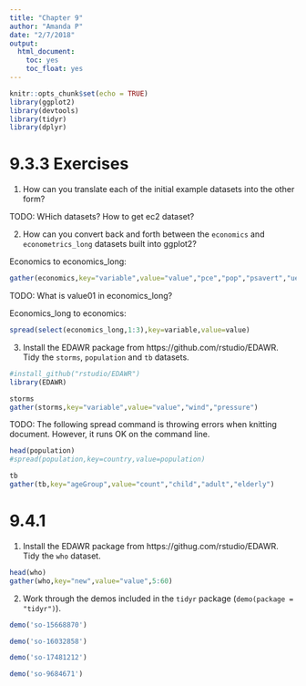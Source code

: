 ```yaml
---
title: "Chapter 9"
author: "Amanda P"
date: "2/7/2018"
output: 
  html_document:
    toc: yes
    toc_float: yes
---
```


```r
knitr::opts_chunk$set(echo = TRUE)
library(ggplot2)
library(devtools)
library(tidyr)
library(dplyr)
```

# 9.3.3 Exercises

1. How can you translate each of the initial example datasets into the other form?

TODO: WHich datasets? How to get ec2 dataset?


2. How can you convert back and forth between the `economics` and `econometrics_long` datasets built into ggplot2?

Economics to economics_long:

```r
gather(economics,key="variable",value="value","pce","pop","psavert","uempmed","unemploy")
```

TODO: What is value01 in economics_long?

Economics_long to economics:

```r
spread(select(economics_long,1:3),key=variable,value=value)
```


3. Install the EDAWR package from https://github.com/rstudio/EDAWR. Tidy the `storms`, `population` and `tb` datasets.

```r
#install_github("rstudio/EDAWR")
library(EDAWR)
```

```r
storms
gather(storms,key="variable",value="value","wind","pressure")
```

TODO: The following spread command is throwing errors when knitting document. However, it runs OK on the command line.

```r
head(population)
#spread(population,key=country,value=population)
```

```r
tb
gather(tb,key="ageGroup",value="count","child","adult","elderly")
```

# 9.4.1

1. Install the EDAWR package from https://githug.com/rstudio/EDAWR. Tidy the `who` dataset.

```r
head(who)
gather(who,key="new",value="value",5:60)
```

2. Work through the demos included in the `tidyr` package (`demo(package = "tidyr")`).

```r
demo('so-15668870')
```

```r
demo('so-16032858')
```

```r
demo('so-17481212')
```

```r
demo('so-9684671')
```



